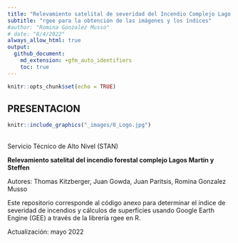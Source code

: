 ```yaml
---
title: "Relevamiento satelital de severidad del Incendio Complejo Lago Martin 2021-22"
subtitle: "rgee para la obtención de las imágenes y los índices"
#author: "Romina Gonzalez Musso"
# date: "8/4/2022"
always_allow_html: true
output:
  github_document:
    md_extension: +gfm_auto_identifiers
    toc: true
---
```


```r
knitr::opts_chunk$set(echo = TRUE)
```

<a id="intro"></a>

## **PRESENTACION**{#intro}

```r

knitr::include_graphics("_images/0_Logo.jpg")

```
<br>
Servicio Técnico de Alto Nivel (STAN)


**Relevamiento satelital del incendio forestal complejo Lagos Martin y Steffen**

Autores: Thomas Kitzberger, Juan Gowda, Juan Paritsis, Romina Gonzalez Musso

Este repositorio corresponde al código anexo para determinar el índice de severidad de incendios y cálculos de superficies usando Google Earth Engine (GEE) a través de la librería rgee en R. 

Actualización: mayo 2022

<a id="intro2"></a>

